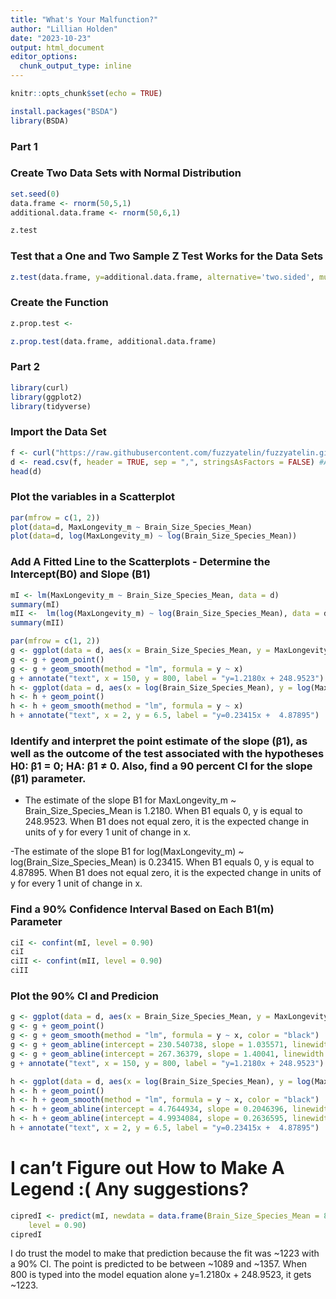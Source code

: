 ```yaml
---
title: "What's Your Malfunction?"
author: "Lillian Holden"
date: "2023-10-23"
output: html_document
editor_options: 
  chunk_output_type: inline
---
```


```r
knitr::opts_chunk$set(echo = TRUE)
```

```r
install.packages("BSDA")
library(BSDA)
```

### Part 1

### Create Two Data Sets with Normal Distribution
```r
set.seed(0)
data.frame <- rnorm(50,5,1)
additional.data.frame <- rnorm(50,6,1)
```

```r
z.test
```

### Test that a One and Two Sample Z Test Works for the Data Sets
```r
z.test(data.frame, y=additional.data.frame, alternative='two.sided', mu=0, sigma.x=1, sigma.y=1,conf.level=.95)
```
### Create the Function
```r
z.prop.test <- 
```

```r
z.prop.test(data.frame, additional.data.frame)
```

### Part 2

```r
library(curl)
library(ggplot2)
library(tidyverse)
```

### Import the Data Set
```r
f <- curl("https://raw.githubusercontent.com/fuzzyatelin/fuzzyatelin.github.io/master/AN588_Fall23/KamilarAndCooperData.csv")
d <- read.csv(f, header = TRUE, sep = ",", stringsAsFactors = FALSE) #Assign D as the vector for the data set
head(d)
```

### Plot the variables in a Scatterplot
```r
par(mfrow = c(1, 2))
plot(data=d, MaxLongevity_m ~ Brain_Size_Species_Mean)
plot(data=d, log(MaxLongevity_m) ~ log(Brain_Size_Species_Mean))
```

### Add A Fitted Line to the Scatterplots - Determine the Intercept(B0) and Slope (B1)

```r
mI <- lm(MaxLongevity_m ~ Brain_Size_Species_Mean, data = d)
summary(mI)
mII <-  lm(log(MaxLongevity_m) ~ log(Brain_Size_Species_Mean), data = d)
summary(mII)
```

```r
par(mfrow = c(1, 2))
g <- ggplot(data = d, aes(x = Brain_Size_Species_Mean, y = MaxLongevity_m))
g <- g + geom_point()
g <- g + geom_smooth(method = "lm", formula = y ~ x)
g + annotate("text", x = 150, y = 800, label = "y=1.2180x + 248.9523")
h <- ggplot(data = d, aes(x = log(Brain_Size_Species_Mean), y = log(MaxLongevity_m)))
h <- h + geom_point()
h <- h + geom_smooth(method = "lm", formula = y ~ x)
h + annotate("text", x = 2, y = 6.5, label = "y=0.23415x +  4.87895")
```


### Identify and interpret the point estimate of the slope (β1), as well as the outcome of the test associated with the hypotheses H0: β1 = 0; HA: β1 ≠ 0. Also, find a 90 percent CI for the slope (β1) parameter.

- The estimate of the slope B1 for MaxLongevity_m ~ Brain_Size_Species_Mean is 1.2180. When B1 equals 0, y is equal to  248.9523. When B1 does not equal zero, it is the expected change in units of y for every 1 unit of change in x.

-The estimate of the slope B1 for log(MaxLongevity_m) ~ log(Brain_Size_Species_Mean) is 0.23415. When B1 equals 0, y is equal to
4.87895. When B1 does not equal zero, it is the expected change in units of y for every 1 unit of change in x.

### Find a 90% Confidence Interval Based on Each B1(m) Parameter
```r
ciI <- confint(mI, level = 0.90)  
ciI
ciII <- confint(mII, level = 0.90)  
ciII
```
### Plot the 90% CI and Predicion 
```r
g <- ggplot(data = d, aes(x = Brain_Size_Species_Mean, y = MaxLongevity_m))
g <- g + geom_point()
g <- g + geom_smooth(method = "lm", formula = y ~ x, color = "black")
g <- g + geom_abline(intercept = 230.540738, slope = 1.035571, linewidth = 1, color = "blue")
g <- g + geom_abline(intercept = 267.36379, slope = 1.40041, linewidth = 1, color = "blue")
g + annotate("text", x = 150, y = 800, label = "y=1.2180x + 248.9523")
```
```r
h <- ggplot(data = d, aes(x = log(Brain_Size_Species_Mean), y = log(MaxLongevity_m)))
h <- h + geom_point()
h <- h + geom_smooth(method = "lm", formula = y ~ x, color = "black")
h <- h + geom_abline(intercept = 4.7644934, slope = 0.2046396, linewidth = 1, color = "blue")
h <- h + geom_abline(intercept = 4.9934084, slope = 0.2636595, linewidth = 1, color = "blue")
h + annotate("text", x = 2, y = 6.5, label = "y=0.23415x +  4.87895") 
```

# I can't Figure out How to Make A Legend :( Any suggestions?

```r
cipredI <- predict(mI, newdata = data.frame(Brain_Size_Species_Mean = 800), interval = "confidence",
    level = 0.90) 
cipredI
```

I do trust the model to make that prediction because the fit was ~1223 with a 90% CI. The point is predicted to be between ~1089 and ~1357. When 800 is typed into the model equation alone y=1.2180x + 248.9523, it gets ~1223. 

